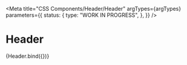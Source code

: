 <!-- @license CC0-1.0 -->


<Meta
  title="CSS Components/Header/Header"
  argTypes={argTypes}
  parameters={{
    status: {
      type: "WORK IN PROGRESS",
    },
  }}
/>

# Header

<Canvas>
  <Story name="Header" args={defaultArgs}>
    {Header.bind({})}
  </Story>
</Canvas>

<ArgsTable story="Header" />
